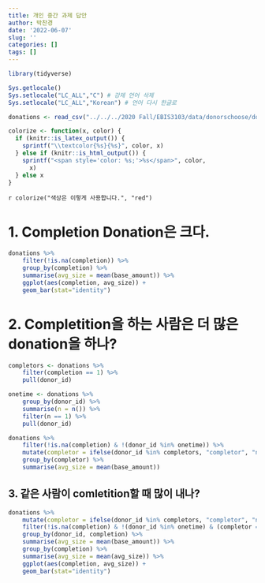 ```yaml
---
title: 개인 중간 과제 답안
author: 박찬경
date: '2022-06-07'
slug: ''
categories: []
tags: []
---
```


```r
library(tidyverse)

Sys.getlocale()
Sys.setlocale("LC_ALL","C") # 강제 언어 삭제
Sys.setlocale("LC_ALL","Korean") # 언어 다시 한글로
```

```r
donations <- read_csv("../../../2020 Fall/EBIS3103/data/donorschoose/donations.csv")
```

```r
colorize <- function(x, color) {
  if (knitr::is_latex_output()) {
    sprintf("\\textcolor{%s}{%s}", color, x)
  } else if (knitr::is_html_output()) {
    sprintf("<span style='color: %s;'>%s</span>", color,
      x)
  } else x
}
```

`r colorize("색상은 이렇게 사용합니다.", "red")`

# 1. Completion Donation은 크다.
```r
donations %>%
    filter(!is.na(completion)) %>%
    group_by(completion) %>%
    summarise(avg_size = mean(base_amount)) %>%
    ggplot(aes(completion, avg_size)) +
    geom_bar(stat="identity")
```

# 2. Completition을 하는 사람은 더 많은 donation을 하나?
```r
completors <- donations %>% 
    filter(completion == 1) %>%
    pull(donor_id)
```

```r
onetime <- donations %>%
    group_by(donor_id) %>%
    summarise(n = n()) %>%
    filter(n == 1) %>%
    pull(donor_id)
```

```r
donations %>%
    filter(!is.na(completion) & !(donor_id %in% onetime)) %>%
    mutate(completor = ifelse(donor_id %in% completors, "completor", "noncompletor")) %>%
    group_by(completor) %>%
    summarise(avg_size = mean(base_amount))
```


## 3. 같은 사람이 comletition할 때 많이 내나?
```r
donations %>%
    mutate(completor = ifelse(donor_id %in% completors, "completor", "noncompletor")) %>%
    filter(!is.na(completion) & !(donor_id %in% onetime) & (completor == "completor")) %>%
    group_by(donor_id, completion) %>%
    summarise(avg_size = mean(base_amount)) %>%
    group_by(completion) %>%
    summarise(avg_size = mean(avg_size)) %>%
    ggplot(aes(completion, avg_size)) +
    geom_bar(stat="identity")
```